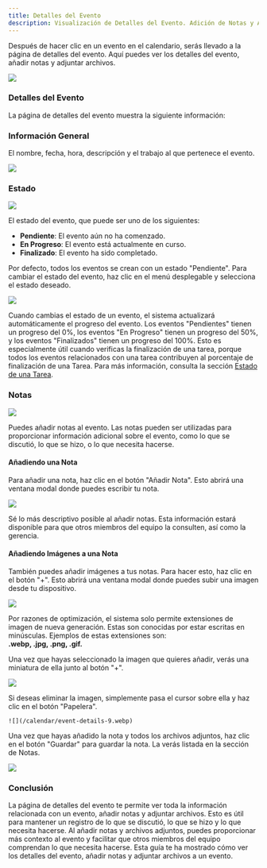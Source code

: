 ```yaml
---
title: Detalles del Evento
description: Visualización de Detalles del Evento. Adición de Notas y Archivos Adjuntos
---
```



Después de hacer clic en un evento en el calendario, serás llevado a la página de detalles del evento. Aquí puedes ver los detalles del evento, añadir notas y adjuntar archivos.

![](/calendar/event-details-1.webp)

### Detalles del Evento

La página de detalles del evento muestra la siguiente información:

### Información General
El nombre, fecha, hora, descripción y el trabajo al que pertenece el evento.

![](/calendar/event-details-2.webp)

### Estado

![](/calendar/event-details-3.webp)

El estado del evento, que puede ser uno de los siguientes:

- **Pendiente**: El evento aún no ha comenzado.
- **En Progreso**: El evento está actualmente en curso.
- **Finalizado**: El evento ha sido completado.

<Aside type="note">
    Por defecto, todos los eventos se crean con un estado "Pendiente". Para cambiar el estado del evento, haz clic en el menú desplegable y selecciona el estado deseado.
</Aside>

![](/calendar/event-details-4.webp)

<Aside type="note">
    Cuando cambias el estado de un evento, el sistema actualizará automáticamente el progreso del evento. Los eventos "Pendientes" tienen un progreso del 0%, los eventos "En Progreso" tienen un progreso del 50%, y los eventos "Finalizados" tienen un progreso del 100%. Esto es especialmente útil cuando verificas la finalización de una tarea, porque todos los eventos relacionados con una tarea contribuyen al porcentaje de finalización de una Tarea. Para más información, consulta la sección <a href="/es/status/02--checking-the-status-of-a-task/">Estado de una Tarea</a>.
</Aside>

### Notas

![](/calendar/event-details-5.webp)

Puedes añadir notas al evento. Las notas pueden ser utilizadas para proporcionar información adicional sobre el evento, como lo que se discutió, lo que se hizo, o lo que necesita hacerse.

#### Añadiendo una Nota

Para añadir una nota, haz clic en el botón "Añadir Nota". Esto abrirá una ventana modal donde puedes escribir tu nota.

![](/calendar/event-details-6.webp)

<Aside type="tip">
    Sé lo más descriptivo posible al añadir notas. Esta información estará disponible para que otros miembros del equipo la consulten, así como la gerencia.
</Aside>

#### Añadiendo Imágenes a una Nota

También puedes añadir imágenes a tus notas. Para hacer esto, haz clic en el botón "+". Esto abrirá una ventana modal donde puedes subir una imagen desde tu dispositivo.

![](/calendar/event-details-7.webp)

<Aside type="caution">
    Por razones de optimización, el sistema solo permite extensiones de imagen de nueva generación. Estas son conocidas por estar escritas en minúsculas. Ejemplos de estas extensiones son: <br> <b>.webp, .jpg, .png, .gif.</b></br>
</Aside>

Una vez que hayas seleccionado la imagen que quieres añadir, verás una miniatura de ella junto al botón "+".

![](/calendar/event-details-8.webp)

<Aside type="tip">
    Si deseas eliminar la imagen, simplemente pasa el cursor sobre ella y haz clic en el botón "Papelera".
    
    ![](/calendar/event-details-9.webp)
</Aside>

Una vez que hayas añadido la nota y todos los archivos adjuntos, haz clic en el botón "Guardar" para guardar la nota. La verás listada en la sección de Notas.

![](/calendar/event-details-10.webp)

### Conclusión

La página de detalles del evento te permite ver toda la información relacionada con un evento, añadir notas y adjuntar archivos. Esto es útil para mantener un registro de lo que se discutió, lo que se hizo y lo que necesita hacerse. Al añadir notas y archivos adjuntos, puedes proporcionar más contexto al evento y facilitar que otros miembros del equipo comprendan lo que necesita hacerse. Esta guía te ha mostrado cómo ver los detalles del evento, añadir notas y adjuntar archivos a un evento.